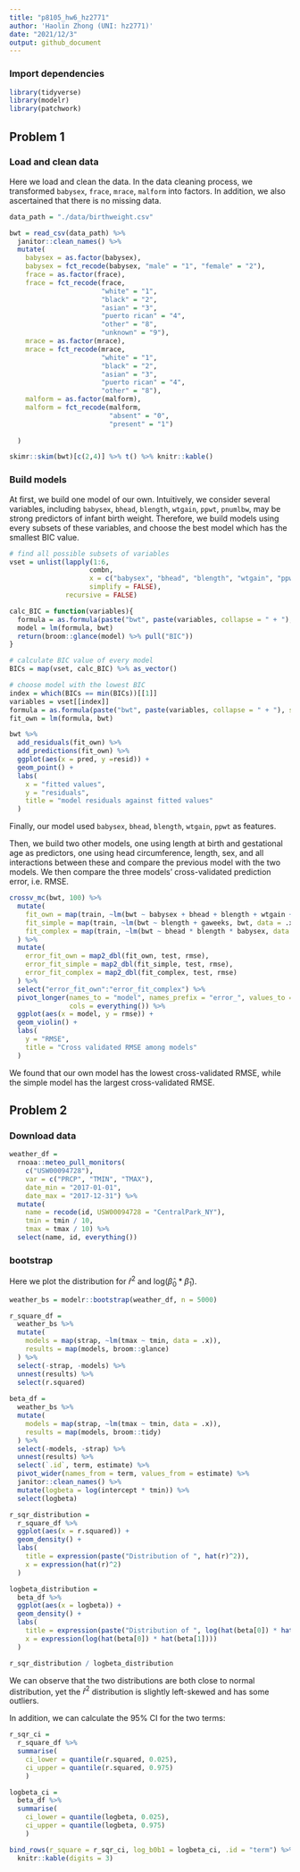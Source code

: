 ```yaml
---
title: "p8105_hw6_hz2771"
author: 'Haolin Zhong (UNI: hz2771)'
date: "2021/12/3"
output: github_document
---
```


### Import dependencies

```r
library(tidyverse)
library(modelr)
library(patchwork)
```


## Problem 1

### Load and clean data

Here we load and clean the data. In the data cleaning process, we transformed
`babysex`, `frace`, `mrace`, `malform` into factors. In addition, we also 
ascertained that there is no missing data.

```r
data_path = "./data/birthweight.csv"

bwt = read_csv(data_path) %>% 
  janitor::clean_names() %>% 
  mutate(
    babysex = as.factor(babysex),
    babysex = fct_recode(babysex, "male" = "1", "female" = "2"),
    frace = as.factor(frace),
    frace = fct_recode(frace,
                       "white" = "1", 
                       "black" = "2", 
                       "asian" = "3", 
                       "puerto rican" = "4",
                       "other" = "8",
                       "unknown" = "9"),
    mrace = as.factor(mrace),
    mrace = fct_recode(mrace,
                       "white" = "1", 
                       "black" = "2", 
                       "asian" = "3", 
                       "puerto rican" = "4",
                       "other" = "8"),
    malform = as.factor(malform),
    malform = fct_recode(malform,
                         "absent" = "0",
                         "present" = "1")
    
  )

skimr::skim(bwt)[c(2,4)] %>% t() %>% knitr::kable()
```

### Build models

At first, we build one model of our own. Intuitively, we consider several 
variables, including `babysex`, `bhead`, `blength`, `wtgain`, `ppwt`, `pnumlbw`,
may be strong predictors of infant birth weight. Therefore, we build
models using every subsets of these variables, and choose the best model which
has the smallest BIC value.


```r
# find all possible subsets of variables
vset = unlist(lapply(1:6, 
                    combn, 
                    x = c("babysex", "bhead", "blength", "wtgain", "ppwt", "pnumlbw"), 
                    simplify = FALSE), 
              recursive = FALSE)

calc_BIC = function(variables){
  formula = as.formula(paste("bwt", paste(variables, collapse = " + "), sep = "~"))
  model = lm(formula, bwt)
  return(broom::glance(model) %>% pull("BIC"))
}

# calculate BIC value of every model
BICs = map(vset, calc_BIC) %>% as_vector()

# choose model with the lowest BIC
index = which(BICs == min(BICs))[[1]]
variables = vset[[index]]
formula = as.formula(paste("bwt", paste(variables, collapse = " + "), sep = "~"))
fit_own = lm(formula, bwt)

bwt %>% 
  add_residuals(fit_own) %>% 
  add_predictions(fit_own) %>% 
  ggplot(aes(x = pred, y =resid)) +
  geom_point() +
  labs(
    x = "fitted values",
    y = "residuals",
    title = "model residuals against fitted values"
  )
```

Finally, our model used `babysex`, `bhead`, `blength`, `wtgain`, `ppwt` as 
features.


Then, we build two other models, one using length at birth and gestational age as
predictors, one using head circumference, length, sex, and all interactions 
between these and compare the previous model with the two models. We then 
compare the three models' cross-validated prediction error, i.e. RMSE.


```r
crossv_mc(bwt, 100) %>% 
  mutate(
    fit_own = map(train, ~lm(bwt ~ babysex + bhead + blength + wtgain + ppwt, data = .x)),
    fit_simple = map(train, ~lm(bwt ~ blength + gaweeks, bwt, data = .x)),
    fit_complex = map(train, ~lm(bwt ~ bhead * blength * babysex, data = .x))
  ) %>% 
  mutate(
    error_fit_own = map2_dbl(fit_own, test, rmse),
    error_fit_simple = map2_dbl(fit_simple, test, rmse),
    error_fit_complex = map2_dbl(fit_complex, test, rmse)
  ) %>% 
  select("error_fit_own":"error_fit_complex") %>% 
  pivot_longer(names_to = "model", names_prefix = "error_", values_to = "rmse",
               cols = everything()) %>% 
  ggplot(aes(x = model, y = rmse)) +
  geom_violin() +
  labs(
    y = "RMSE",
    title = "Cross validated RMSE among models"
  )
```

We found that our own model has the lowest cross-validated RMSE, while the 
simple model has the largest cross-validated RMSE.


## Problem 2

### Download data

```r
weather_df = 
  rnoaa::meteo_pull_monitors(
    c("USW00094728"),
    var = c("PRCP", "TMIN", "TMAX"), 
    date_min = "2017-01-01",
    date_max = "2017-12-31") %>%
  mutate(
    name = recode(id, USW00094728 = "CentralPark_NY"),
    tmin = tmin / 10,
    tmax = tmax / 10) %>%
  select(name, id, everything())
```

### bootstrap


Here we plot the distribution for $\hat{r}^2$ and $\text{log}(\widehat{\beta}_0 * \widehat{\beta}_1)$.

```r
weather_bs = modelr::bootstrap(weather_df, n = 5000)

r_square_df = 
  weather_bs %>% 
  mutate(
    models = map(strap, ~lm(tmax ~ tmin, data = .x)),
    results = map(models, broom::glance)
  ) %>% 
  select(-strap, -models) %>% 
  unnest(results) %>% 
  select(r.squared) 
  
beta_df = 
  weather_bs %>% 
  mutate(
    models = map(strap, ~lm(tmax ~ tmin, data = .x)),
    results = map(models, broom::tidy)
  ) %>% 
  select(-models, -strap) %>% 
  unnest(results) %>% 
  select(`.id`, term, estimate) %>% 
  pivot_wider(names_from = term, values_from = estimate) %>% 
  janitor::clean_names() %>% 
  mutate(logbeta = log(intercept * tmin)) %>% 
  select(logbeta)

r_sqr_distribution = 
  r_square_df %>% 
  ggplot(aes(x = r.squared)) +
  geom_density() +
  labs(
    title = expression(paste("Distribution of ", hat(r)^2)),
    x = expression(hat(r)^2)
  )

logbeta_distribution = 
  beta_df %>% 
  ggplot(aes(x = logbeta)) +
  geom_density() +
  labs(
    title = expression(paste("Distribution of ", log(hat(beta[0]) * hat(beta[1])))),
    x = expression(log(hat(beta[0]) * hat(beta[1])))
  )

r_sqr_distribution / logbeta_distribution
```

We can observe that the two distributions are both close to normal distribution, 
yet the $\hat{r}^2$ distribution is slightly left-skewed and has some outliers.

In addition, we can calculate the 95% CI for the two terms:

```r
r_sqr_ci =
  r_square_df %>% 
  summarise(
    ci_lower = quantile(r.squared, 0.025), 
    ci_upper = quantile(r.squared, 0.975)
    )

logbeta_ci = 
  beta_df %>% 
  summarise(
    ci_lower = quantile(logbeta, 0.025), 
    ci_upper = quantile(logbeta, 0.975)
    )

bind_rows(r_square = r_sqr_ci, log_b0b1 = logbeta_ci, .id = "term") %>% 
  knitr::kable(digits = 3)
```

